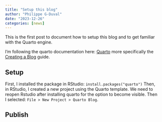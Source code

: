 ```yaml
---
title: "Setup this blog"
author: "Philippe G-Duval"
date: "2023-12-26"
categories: [news]
---
```


This is the first post to document how to setup this blog and to get familiar with the Quarto engine.

I'm following the quarto documentation here: [Quarto](https://quarto.org/docs/guide/) more specifically the [Creating a Blog](https://quarto.org/docs/websites/website-blog.html) guide. 

## Setup

First, I installed the package in RStudio: `install.packages("quarto")`
Then, in RStudio, I created a new project using the Quarto template. We need to reopen Rstudio after installing quarto for the option to become visible. Then I selected: `File > New Project > Quarto Blog`. 

## Publish


